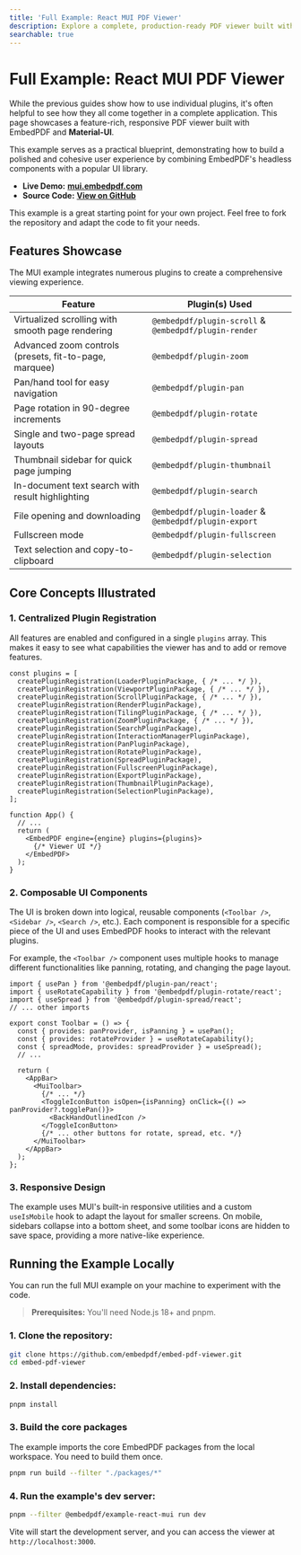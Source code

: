 ```yaml
---
title: 'Full Example: React MUI PDF Viewer'
description: Explore a complete, production-ready PDF viewer built with EmbedPDF and Material-UI.
searchable: true
---
```



# Full Example: React MUI PDF Viewer

While the previous guides show how to use individual plugins, it's often helpful to see how they all come together in a complete application. This page showcases a feature-rich, responsive PDF viewer built with EmbedPDF and **Material-UI**.

This example serves as a practical blueprint, demonstrating how to build a polished and cohesive user experience by combining EmbedPDF's headless components with a popular UI library.

- **Live Demo:** [**mui.embedpdf.com**](https://mui.embedpdf.com/)
- **Source Code:** [**View on GitHub**](https://github.com/embedpdf/embed-pdf-viewer/tree/main/examples/react-mui)

<Callout type="info">
This example is a great starting point for your own project. Feel free to fork the repository and adapt the code to fit your needs.
</Callout>

## Features Showcase

The MUI example integrates numerous plugins to create a comprehensive viewing experience.

| Feature                                                    | Plugin(s) Used                                        |
| ---------------------------------------------------------- | ----------------------------------------------------- |
| Virtualized scrolling with smooth page rendering           | `@embedpdf/plugin-scroll` & `@embedpdf/plugin-render` |
| Advanced zoom controls (presets, fit-to-page, marquee)     | `@embedpdf/plugin-zoom`                               |
| Pan/hand tool for easy navigation                          | `@embedpdf/plugin-pan`                                |
| Page rotation in 90-degree increments                      | `@embedpdf/plugin-rotate`                             |
| Single and two-page spread layouts                         | `@embedpdf/plugin-spread`                             |
| Thumbnail sidebar for quick page jumping                   | `@embedpdf/plugin-thumbnail`                          |
| In-document text search with result highlighting           | `@embedpdf/plugin-search`                             |
| File opening and downloading                               | `@embedpdf/plugin-loader` & `@embedpdf/plugin-export` |
| Fullscreen mode                                            | `@embedpdf/plugin-fullscreen`                         |
| Text selection and copy-to-clipboard                       | `@embedpdf/plugin-selection`                          |

## Core Concepts Illustrated

### 1. Centralized Plugin Registration

All features are enabled and configured in a single `plugins` array. This makes it easy to see what capabilities the viewer has and to add or remove features.

```tsx filename="src/application.tsx" {2-16}
const plugins = [
  createPluginRegistration(LoaderPluginPackage, { /* ... */ }),
  createPluginRegistration(ViewportPluginPackage, { /* ... */ }),
  createPluginRegistration(ScrollPluginPackage, { /* ... */ }),
  createPluginRegistration(RenderPluginPackage),
  createPluginRegistration(TilingPluginPackage, { /* ... */ }),
  createPluginRegistration(ZoomPluginPackage, { /* ... */ }),
  createPluginRegistration(SearchPluginPackage),
  createPluginRegistration(InteractionManagerPluginPackage),
  createPluginRegistration(PanPluginPackage),
  createPluginRegistration(RotatePluginPackage),
  createPluginRegistration(SpreadPluginPackage),
  createPluginRegistration(FullscreenPluginPackage),
  createPluginRegistration(ExportPluginPackage),
  createPluginRegistration(ThumbnailPluginPackage),
  createPluginRegistration(SelectionPluginPackage),
];

function App() {
  // ...
  return (
    <EmbedPDF engine={engine} plugins={plugins}>
      {/* Viewer UI */}
    </EmbedPDF>
  );
}
````

### 2\. Composable UI Components

The UI is broken down into logical, reusable components (`<Toolbar />`, `<Sidebar />`, `<Search />`, etc.). Each component is responsible for a specific piece of the UI and uses EmbedPDF hooks to interact with the relevant plugins.

For example, the `<Toolbar />` component uses multiple hooks to manage different functionalities like panning, rotating, and changing the page layout.

```tsx filename="src/components/toolbar/index.tsx"
import { usePan } from '@embedpdf/plugin-pan/react';
import { useRotateCapability } from '@embedpdf/plugin-rotate/react';
import { useSpread } from '@embedpdf/plugin-spread/react';
// ... other imports

export const Toolbar = () => {
  const { provides: panProvider, isPanning } = usePan();
  const { provides: rotateProvider } = useRotateCapability();
  const { spreadMode, provides: spreadProvider } = useSpread();
  // ...

  return (
    <AppBar>
      <MuiToolbar>
        {/* ... */}
        <ToggleIconButton isOpen={isPanning} onClick={() => panProvider?.togglePan()}>
          <BackHandOutlinedIcon />
        </ToggleIconButton>
        {/* ... other buttons for rotate, spread, etc. */}
      </MuiToolbar>
    </AppBar>
  );
};
```

### 3\. Responsive Design

The example uses MUI's built-in responsive utilities and a custom `useIsMobile` hook to adapt the layout for smaller screens. On mobile, sidebars collapse into a bottom sheet, and some toolbar icons are hidden to save space, providing a more native-like experience.

## Running the Example Locally

You can run the full MUI example on your machine to experiment with the code.

> **Prerequisites:** You'll need Node.js 18+ and pnpm.

### 1. Clone the repository:

```bash
git clone https://github.com/embedpdf/embed-pdf-viewer.git
cd embed-pdf-viewer
```

### 2. Install dependencies:

```bash
pnpm install
```


### 3.  Build the core packages
The example imports the core EmbedPDF packages from the local workspace. You need to build them once.

```bash
pnpm run build --filter "./packages/*"
```

### 4.  Run the example's dev server:

```bash
pnpm --filter @embedpdf/example-react-mui run dev
```

Vite will start the development server, and you can access the viewer at `http://localhost:3000`.